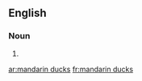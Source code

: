 ==English==

===Noun===
{{head|en}}

# {{plural of|mandarin duck}}

[[ar:mandarin ducks]]
[[fr:mandarin ducks]]